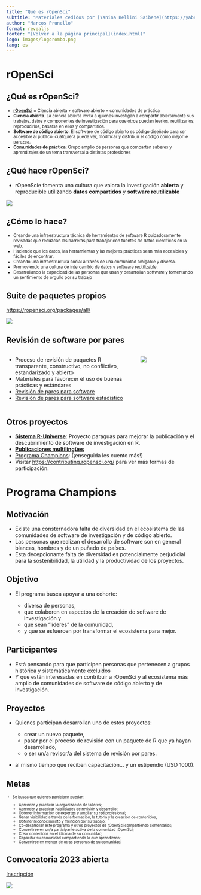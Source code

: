 ```yaml
---
title: "Qué es rOpenSci"
subtitle: "Materiales cedidos por [Yanina Bellini Saibene](https://yabellini.netlify.app/) fueron adaptados para esta presentación"
author: "Marcos Prunello"
format: revealjs
footer: "[Volver a la página principal](index.html)"
logo: images/logorombo.png
lang: es
---
```


# rOpenSci

## ¿Qué es rOpenSci?

::: {style="font-size: .8em"}
-   [**rOpenSci**](https://ropensci.org/) = Ciencia abierta + software abierto + comunidades de práctica
-   **Ciencia abierta**. La ciencia abierta invita a quienes investigan a compartir abiertamente sus trabajos, datos y componentes de investigación para que otros puedan leerlos, reutilizarlos, reproducirlos, basarse en ellos y compartirlos.
-   **Software de código abierto**. El software de código abierto es código diseñado para ser accesible al público: cualquiera puede ver, modificar y distribuir el código como mejor le parezca.
-   **Comunidades de práctica**: Grupo amplio de personas que comparten saberes y aprendizajes de un tema transversal a distintas profesiones
:::

## ¿Qué hace rOpenSci?

-   rOpenScie fomenta una cultura que valora la investigación **abierta** y reproducible utilizando **datos compartidos** y **software reutilizable**

![](images/ropensci.png){fig-align="center"}

## ¿Cómo lo hace?

::: {style="font-size: .8em"}
-   Creando una infraestructura técnica de herramientas de software R cuidadosamente revisadas que reduzcan las barreras para trabajar con fuentes de datos científicos en la web.
-   Haciendo que los datos, las herramientas y las mejores prácticas sean más accesibles y fáciles de encontrar.
-   Creando una infraestructura social a través de una comunidad amigable y diversa.
-   Promoviendo una cultura de intercambio de datos y software reutilizable.
-   Desarrollando la capacidad de las personas que usan y desarrollan software y fomentando un sentimiento de orgullo por su trabajo
:::

## Suite de paquetes propios

<https://ropensci.org/packages/all/>

![](images/paquetes.png){fig-align="center"}

## Revisión de software por pares

::: columns
::: {.column width="70%"}
-   Proceso de revisión de paquetes R transparente, constructivo, no conflictivo, estandarizado y abierto
-   Materiales para favorecer el uso de buenas prácticas y estándares
-   [Revisión de pares para software](https://ropensci.org/software-review/)
-   [Revisión de pares para software estadístico](https://ropensci.org/stat-software-review/)
:::

::: {.column width="30%"}
![](images/libro.png){fig-align="center"}
:::
:::

## Otros proyectos

-   [**Sistema R-Universe**](https://r-universe.dev/search/): Proyecto paraguas para mejorar la publicación y el descubrimiento de software de investigación en R.
-   [**Publicaciones multilingües**](https://ropensci.org/multilingual-publishing/)
-   [Programa Champions](https://ropensci.org/champions/): (¡enseguida les cuento más!)
-   Visitar <https://contributing.ropensci.org/> para ver más formas de participación.

# Programa Champions

## Motivación

-   Existe una consternadora falta de diversidad en el ecosistema de las comunidades de software de investigación y de código abierto.
-   Las personas que realizan el desarrollo de software son en general blancas, hombres y de un puñado de países.
-   Esta decepcionante falta de diversidad es potencialmente perjudicial para la sostenibilidad, la utilidad y la productividad de los proyectos.

## Objetivo

-   El programa busca apoyar a una cohorte:

    -   diversa de personas,
    -   que colaboren en aspectos de la creación de software de investigación y
    -   que sean "líderes" de la comunidad,
    -   y que se esfuercen por transformar el ecosistema para mejor.

## Participantes

-   Está pensando para que participen personas que pertenecen a grupos histórica y sistemáticamente excluidos
-   Y que están interesadas en contribuir a rOpenSci y al ecosistema más amplio de comunidades de software de código abierto y de investigación.

## Proyectos

-   Quienes participan desarrollan uno de estos proyectos:

    -   crear un nuevo paquete,
    -   pasar por el proceso de revisión con un paquete de R que ya hayan desarrollado,
    -   o ser un/a revisor/a del sistema de revisión por pares.

-   al mismo tiempo que reciben capacitación... y un estipendio (USD 1000).

## Metas

::: {style="font-size: .7em"}
-   Se busca que quienes participen puedan:

    -   Aprender y practicar la organización de talleres;
    -   Aprender y practicar habilidades de revisión y desarrollo;
    -   Obtener información de expertes y ampliar su red profesional;
    -   Ganar visibilidad a través de la formación, la tutoría y la creación de contenidos;
    -   Obtener reconocimiento y mención por su trabajo;
    -   Co-desarrollar este programa y otros proyectos de rOpenSci compartiendo comentarios;
    -   Convertirse en un/a participante activa de la comunidad rOpenSci;
    -   Crear contenidos en el idioma de su comunidad;
    -   Capacitar su comunidad compartiendo lo que aprendieron;
    -   Convertirse en mentor de otras personas de su comunidad.
:::

## Convocatoria 2023 abierta

[Inscripción](https://ropensci.org/champions/)

![](images/ropensci.png){fig-align="center"}
